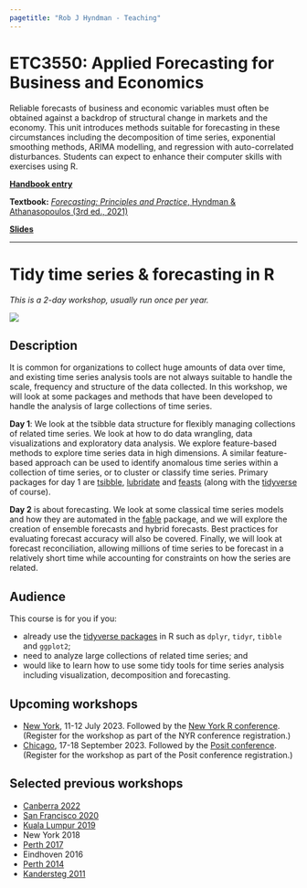 ```yaml
---
pagetitle: "Rob J Hyndman - Teaching"
---
```


# ETC3550: Applied Forecasting for Business and Economics

Reliable forecasts of business and economic variables must often be obtained against a backdrop of structural change in markets and the economy. This unit introduces methods suitable for forecasting in these circumstances including the decomposition of time series, exponential smoothing methods, ARIMA modelling, and regression with auto-correlated disturbances. Students can expect to enhance their computer skills with exercises using R.

**[Handbook entry](https://handbook.monash.edu/current/units/ETC3550)**

**Textbook:** [*Forecasting: Principles and Practice*, Hyndman & Athanasopoulos (3rd ed., 2021)](https://OTexts.org/fpp3/)

[**Slides**](https://github.com/robjhyndman/ETC3550Slides/releases/tag/2022)

* * *

# Tidy time series & forecasting in R

*This is a 2-day workshop, usually run once per year.*

[![](/img/tidyverts.png)](https://tidyverts.org)

## Description

It is common for organizations to collect huge amounts of data over time, and existing time series analysis tools are not always suitable to handle the scale, frequency and structure of the data collected. In this workshop, we will look at some packages and methods that have been developed to handle the analysis of large collections of time series.

**Day 1**: We look at the tsibble data structure for flexibly managing collections of related time series. We look at how to do data wrangling, data visualizations and exploratory data analysis. We explore feature-based methods to explore time series data in high dimensions. A similar feature-based approach can be used to identify anomalous time series within a collection of time series, or to cluster or classify time series. Primary packages for day 1 are [tsibble](https://cran.r-project.org/package=tsibble), [lubridate](https://cran.r-project.org/package=lubridate) and [feasts](https://cran.r-project.org/package=feasts) (along with the [tidyverse](http://tidyverse.org) of course).

**Day 2** is about forecasting. We look at some classical time series models and how they are automated in the [fable](https://cran.r-project.org/package=fable) package, and we will explore the creation of ensemble forecasts and hybrid forecasts. Best practices for evaluating forecast accuracy will also be covered. Finally, we will look at forecast reconciliation, allowing millions of time series to be forecast in a relatively short time while accounting for constraints on how the series are related.

## Audience

This course is for you if you:

* already use the [tidyverse packages](https://tidyverse.org) in R such as `dplyr`, `tidyr`, `tibble` and `ggplot2`;
* need to analyze large collections of related time series; and
* would like to learn how to use some tidy tools for time series analysis including visualization, decomposition and forecasting.

## Upcoming workshops

* [New York](https://rstats.ai/nyr#tidy-time-series-and-forecasting-in-r), 11-12 July 2023. Followed by the [New York R conference](https://rstats.ai/nyr). (Register for the workshop as part of the NYR conference registration.)
* [Chicago](https://posit-conf-2023.github.io/workshops/workshops/forecasting/), 17-18 September 2023. Followed by the [Posit conference](https://posit.co/conference). (Register for the workshop as part of the Posit conference registration.)

## Selected previous workshops

* [Canberra 2022](https://robjhyndman.com/seminars/workshop2022.html)
* [San Francisco 2020](http://robjhyndman.com/workshop2020/)
* [Kuala Lumpur 2019](https://robjhyndman.com/seminars/isi2019workshop/)
* New York 2018
* [Perth 2017](https://robjhyndman.com/hyndsight/forecasting-workshop-perth/)
* Eindhoven 2016
* [Perth 2014](https://robjhyndman.com/seminars/uwa/)
* [Kandersteg 2011](https://robjhyndman.com/hyndsight/swissworkshop2011/)
